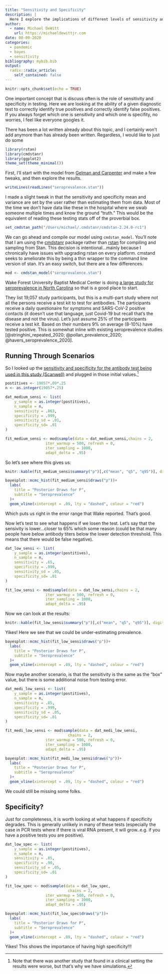 ```yaml
---
title: "Sensitivity and Specificity"
description: |
  Here I explore the implications of different levels of sensitivity and specificity in a Bayesian framework. All of this work is based on Gelman and Carpenter.
author:
  - name: Michael DeWitt
    url: https://michaeldewittjr.com
date: 08-09-2020
categories:
  - pandemic
  - bayes
  - sensitivity
bibliography: mybib.bib
output:
  radix::radix_article:
    self_contained: false
---
```


```r
knitr::opts_chunk$set(echo = TRUE)
```

One important concept that is discuss often is the role of sensitivity and specificity in testing.
Here we are looking at the ability of a given diagnostic test to correctly identify true positives and correctly identify false positives. 
If you always forget which one is sensitivity and which one is specifity, no worries, I feel like everyone googles it.

There has been a lot written already about this topic, and I certainly won't add anymore than has already been written.
Regardless, I would like to just do some 

```r
library(rstan)
library(cmdstanr)
library(ggplot2)
theme_set(theme_minimal())
```

First, I'll start with the model from [Gelman and Carpenter](http://www.stat.columbia.edu/~gelman/research/published/specificity.pdf) and make a few tweaks, and then explore the results.

```r
writeLines(readLines("seroprevalence.stan"))
```

I made a slight tweak in that the sensitivity and specificity mean and variance are set by the user rather than estimating them from data.
Most of the time we don't have data like these in the hospital where we swab someone multiple times and know the ground "truth." This would be the equivalent of reading these testing stats off of the proverbial box.

```r
set_cmdstan_path("/Users/michael/.cmdstanr/cmdstan-2.24.0-rc1")
```

We can go ahead and compile our model using `cmdstan_model`. You'll note that I am using the [cmdstanr](https://mc-stan.org/cmdstanr/) package rather than [rstan](https://mc-stan.org/rstan/) for compiling and sampling from Stan.
This decision is intentional...mainly because I chronically have issues with upgrading rstan on every platform.
cmstand seeks to ameliorate this by being a thin wrapper to the command line version of stan. It's an easy switch, but there are a few differences.

```r
mod <- cmdstan_model("seroprevalence.stan")
```

Wake Forest University Baptist Medical Center is doing [a large study for seroprevalence in North Carolina](https://www.wakehealth.edu/Coronavirus/COVID-19-Community-Research-Partnership/Updates-and-Data) so that is a good place to start.

They list 19,057 study participants, but this is a multi-part study where not all the persons receive a test kit to test for antibodies.
The participants receive a daily questionaire for symptoms and SARS-CoV-2 positive contacts (it doesn't use that language, just Covid-19 but recall that's the disease and not the virus). 
Let's just assume 25% of the participants receive a test kit. 
Based on their numbers 9% on average (8-10%) have tested positive.
This is somewhat inline with existing seroprevalence studies [@stringhini_repeated_2020; @pollan_prevalence_2020; @havers_seroprevalence_2020].

## Running Through Scenarios

So I looked up the [sensitivity and specificity for the antibody test being used in this study (Scanwell)](https://www.centerforhealthsecurity.org/resources/COVID-19/serology/Serology-based-tests-for-COVID-19.html) and plugged in those initial values.^[Note that there was another study that found in a clinical setting the results were worse, but that's why we have simulations.]

```r
postitives <- 19057*.09*.25
n <- as.integer(19057*.25)

dat_medium_sensi <- list(
	y_sample = as.integer(postitives),
	n_sample = n,
	sensitivity = .863,
	specificity = .999,
	sensitivity_sd = .01,
	specificity_sd= .01
)

fit_medium_sensi <- mod$sample(data = dat_medium_sensi,chains = 2,
                  iter_warmup = 500, refresh = 0,
                  iter_sampling = 1000, 
                  adapt_delta = .95)


```

So let's see where this gives us:

```r
knitr::kable(fit_medium_sensi$summary("p")[,c("mean", "q5", "q95")], digits = 3)
```

```r
bayesplot::mcmc_hist(fit_medium_sensi$draws("p"))+
  labs(
    title = "Posterior Draws for P",
    subtitle = "Seroprevalence"
  )+
  geom_vline(xintercept = .09, lty = "dashed", colour = "red")
```

Which puts us right in the error range that Wake reported. That's good.

Now let's test to see what happens if we losen the test.
Let's say that the sensivity is lower...closer to 65% which some reason (could be that many people have below antibody titers below the lower detection threshold. This means that there would be false negative).

```r
dat_low_sensi <- list(
	y_sample = as.integer(postitives),
	n_sample = n,
	sensitivity = .65,
	specificity = .999,
	sensitivity_sd = .05,
	specificity_sd= .01
)

fit_low_sensi <- mod$sample(data = dat_low_sensi,chains = 2,
                  iter_warmup = 500, refresh = 0,
                  iter_sampling = 1000, 
                  adapt_delta = .95)
```

Now we can look at the results:

```r
knitr::kable(fit_low_sensi$summary("p")[,c("mean", "q5", "q95")], digits = 3)
```




Yikes! Here we see that we could be under-estimating prevalence.

```r
bayesplot::mcmc_hist(fit_low_sensi$draws("p"))+
  labs(
    title = "Posterior Draws for P",
    subtitle = "Seroprevalence"
  )+
  geom_vline(xintercept = .09, lty = "dashed", colour = "red")
```

Now maybe another scenario, is that the sensitivity is the same as the "box" value, but there is some additional noise from testing error.

```r
dat_medi_low_sensi <- list(
	y_sample = as.integer(postitives),
	n_sample = n,
	sensitivity = .85,
	specificity = .999,
	sensitivity_sd = .05,
	specificity_sd= .01
)

fit_medi_low_sensi <- mod$sample(data = dat_medi_low_sensi,
                            chains = 2,
                  iter_warmup = 500, refresh = 0,
                  iter_sampling = 1000, 
                  adapt_delta = .95)
```

```r
bayesplot::mcmc_hist(fit_medi_low_sensi$draws("p"))+
  labs(
    title = "Posterior Draws for P",
    subtitle = "Seroprevalence"
  )+
  geom_vline(xintercept = .09, lty = "dashed", colour = "red")
```

We could still be missing some folks. 

## Specificity?

Just for completeness, it is worth looking at what happens if specificity degrades.
This is generally unlikely in many of these tests (especially the case in PCR tests where if there is viral RNA present, it will grow..e.g. if you have a positive tests you are positive).

```r
dat_low_spec <- list(
	y_sample = as.integer(postitives),
	n_sample = n,
	sensitivity = .85,
	specificity = .90,
	sensitivity_sd = .05,
	specificity_sd= .01
)

fit_low_spec <- mod$sample(data = dat_low_spec,
                            chains = 2,
                  iter_warmup = 500, refresh = 0,
                  iter_sampling = 1000, 
                  adapt_delta = .95)
```

```r
bayesplot::mcmc_hist(fit_low_spec$draws("p"))+
  labs(
    title = "Posterior Draws for P",
    subtitle = "Seroprevalence"
  )+
  geom_vline(xintercept = .09, lty = "dashed", colour = "red")
```

Yikes! This shows the importance of having high specificity!!! 